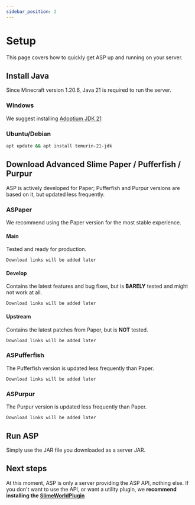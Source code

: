 ```yaml
---
sidebar_position: 2
---
```


# Setup
This page covers how to quickly get ASP up and running on your server.

## Install Java
Since Minecraft version 1.20.6, Java 21 is required to run the server.

### Windows
We suggest installing [Adoptium JDK 21](https://github.com/adoptium/temurin21-binaries/releases/download/jdk-21.0.3%2B9/OpenJDK21U-jdk_x64_windows_hotspot_21.0.3_9.msi)

### Ubuntu/Debian
```bash
apt update && apt install temurin-21-jdk
```

## Download Advanced Slime Paper / Pufferfish / Purpur

ASP is actively developed for Paper; Pufferfish and Purpur versions are based on it, but updated less frequently.

### ASPaper
We recommend using the Paper version for the most stable experience.

#### Main
Tested and ready for production.
```
Download links will be added later
```

#### Develop
Contains the latest features and bug fixes, but is **BARELY** tested and might not work at all.
```
Download links will be added later
```

#### Upstream
Contains the latest patches from Paper, but is **NOT** tested.
```
Download links will be added later
```

### ASPufferfish
The Pufferfish version is updated less frequently than Paper.
```
Download links will be added later
```

### ASPurpur
The Purpur version is updated less frequently than Paper.
```
Download links will be added later
```

## Run ASP
Simply use the JAR file you downloaded as a server JAR.

## Next steps
At this moment, ASP is only a server providing the ASP API, nothing else.
If you don't want to use the API, or want a utility plugin, we **recommend installing the [SlimeWorldPlugin](swp/installation)**


